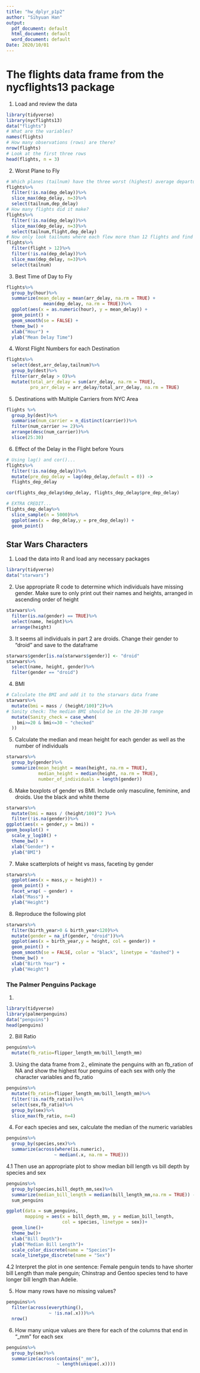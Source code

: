 ---
title: "hw_dplyr_p1p2"
author: "Sihyuan Han"
output:
  pdf_document: default
  html_document: default
  word_document: default
Date: 2020/10/01
---

# The flights data frame from the nycflights13 package

1. Load and review the data

```{r}
library(tidyverse)
library(nycflights13)
data("flights")
# What are the variables?
names(flights)
# How many observations (rows) are there?
nrow(flights)
# Look at the first three rows
head(flights, n = 3)
```

2. Worst Plane to Fly

```{r}
# Which planes (tailnum) have the three worst (highest) average departure delay record?
flights%>%
  filter(!is.na(dep_delay))%>%
  slice_max(dep_delay, n=3)%>%
  select(tailnum,dep_delay)
# How many flights did it make?
flights%>%
  filter(!is.na(dep_delay))%>%
  slice_max(dep_delay, n=3)%>%
  select(tailnum,flight,dep_delay)
# Now only look tailnums where each flew more than 12 flights and find the three tailnums with the highest average departure delay
flights%>%
  filter(flight > 12)%>%
  filter(!is.na(dep_delay))%>%
  slice_max(dep_delay, n=3)%>%
  select(tailnum)
```

3. Best Time of Day to Fly

```{r}
flights%>%
  group_by(hour)%>%
  summarize(mean_delay = mean(arr_delay, na.rm = TRUE) +
              mean(dep_delay, na.rm = TRUE))%>%
  ggplot(aes(x = as.numeric(hour), y = mean_delay)) +
  geom_point() +
  geom_smooth(se = FALSE) +
  theme_bw() +
  xlab("Hour") +
  ylab("Mean Delay Time")
```

4. Worst Flight Numbers for each Destination

```{r}
flights%>%
  select(dest,arr_delay,tailnum)%>%
  group_by(dest)%>%
  filter(arr_delay > 0)%>%
  mutate(total_arr_delay = sum(arr_delay, na.rm = TRUE),
         pro_arr_delay = arr_delay/total_arr_delay, na.rm = TRUE)
```

5. Destinations with Multiple Carriers from NYC Area

```{r}
flights %>%
  group_by(dest)%>%
  summarise(num_carrier = n_distinct(carrier))%>%
  filter(num_carrier >= 2)%>%
  arrange(desc(num_carrier))%>%
  slice(25:30)
```

6. Effect of the Delay in the Flight before Yours

```{r}
# Using lag() and cor()...
flights%>%
  filter(!is.na(dep_delay))%>%
  mutate(pre_dep_delay = lag(dep_delay,default = 0)) ->
  flights_dep_delay

cor(flights_dep_delay$dep_delay, flights_dep_delay$pre_dep_delay)

# EXTRA CREDIT...
flights_dep_delay%>%
  slice_sample(n = 5000)%>%
  ggplot(aes(x = dep_delay,y = pre_dep_delay)) +
  geom_point()
```

## Star Wars Characters

1. Load the data into R and load any necessary packages

```{r}
library(tidyverse)
data("starwars")
```

2. Use appropriate R code to determine which individuals have missing gender. Make sure to only print out their names and heights, arranged in ascending order of height

```{r}
starwars%>%
  filter(is.na(gender) == TRUE)%>%
  select(name, height)%>%
  arrange(height)
```

3. It seems all individuals in part 2 are droids. Change their gender to "droid" and save to the dataframe

```{r}
starwars$gender[is.na(starwars$gender)] <- "droid"
starwars%>%
  select(name, height, gender)%>%
  filter(gender == "droid")
```

4. BMI

```{r}
# Calculate the BMI and add it to the starwars data frame
starwars%>%
  mutate(bmi = mass / (height/100)^2)%>%
# Sanity check: The median BMI should be in the 20-30 range
  mutate(Sanity_check = case_when(
    bmi>=20 & bmi<=30 ~ "checked"
  ))
```

5. Calculate the median and mean height for each gender as well as the number of individuals

```{r}
starwars%>%
  group_by(gender)%>%
  summarize(mean_height = mean(height, na.rm = TRUE),
            median_height = median(height, na.rm = TRUE),
            number_of_individuals = length(gender))
```

6. Make boxplots of gender vs BMI. Include only masculine, feminine, and droids. Use the black and white theme

```{r}
starwars%>%
  mutate(bmi = mass / (height/100)^2 )%>%
  filter(!is.na(gender))%>%
ggplot(aes(x = gender,y = bmi)) +
geom_boxplot() +
  scale_y_log10() +
  theme_bw() +
  xlab("Gender") +
  ylab("BMI")
```

7. Make scatterplots of height vs mass, faceting by gender

```{r}
starwars%>%
  ggplot(aes(x = mass,y = height)) +
  geom_point() +
  facet_wrap( ~ gender) +
  xlab("Mass") +
  ylab("Height")
```

8. Reproduce the following plot

```{r}
starwars%>%
  filter(birth_year>0 & birth_year<120)%>%
  mutate(gender = na_if(gender, "droid"))%>%
  ggplot(aes(x = birth_year,y = height, col = gender)) +
  geom_point() +
  geom_smooth(se = FALSE, color = "black", linetype = "dashed") +
  theme_bw() +
  xlab("Birth Year") +
  ylab("Height")
```

### The Palmer Penguins Package

1. 

```{r}
library(tidyverse)
library(palmerpenguins)
data("penguins")
head(penguins)
```

2. Bill Ratio

```{r}
penguins%>%
  mutate(fb_ratio=flipper_length_mm/bill_length_mm)
```

3. Using the data frame from 2., eliminate the penguins with an fb_ration of NA and show the highest four penguins of each sex with only the character variables and fb_ratio

```{r}
penguins%>%
  mutate(fb_ratio=flipper_length_mm/bill_length_mm)%>%
  filter(!is.na(fb_ratio))%>%
  select(sex,fb_ratio)%>%
  group_by(sex)%>%
  slice_max(fb_ratio, n=4)
```

4. For each species and sex, calculate the median of the numeric variables

```{r}
penguins%>%
  group_by(species,sex)%>%
  summarize(across(where(is.numeric),
                  ~ median(.x, na.rm = TRUE)))
```

4.1 Then use an appropriate plot to show median bill length vs bill depth by species and sex

```{r}
penguins%>%
  group_by(species,bill_depth_mm,sex)%>%
  summarize(median_bill_length = median(bill_length_mm,na.rm = TRUE)) ->
  sum_penguins

ggplot(data = sum_penguins,
       mapping = aes(x = bill_depth_mm, y = median_bill_length,
                     col = species, linetype = sex))+
  geom_line()+
  theme_bw()+
  xlab("Bill Depth")+
  ylab("Median Bill Length")+
  scale_color_discrete(name = "Species")+
  scale_linetype_discrete(name = "Sex")
```

4.2 Interpret the plot in one sentence: Female penguin tends to have shorter bill Length than male penguin; Chinstrap and Gentoo species tend to have longer bill length than Adelie.

5. How many rows have no missing values?

```{r}
penguins%>%
  filter(across(everything(),
                ~ !is.na(.x)))%>%
  nrow()
```

6. How many unique values are there for each of the columns that end in "_mm" for each sex

```{r}
penguins%>%
  group_by(sex)%>%
  summarize(across(contains("_mm"),
                   ~ length(unique(.x))))
```















